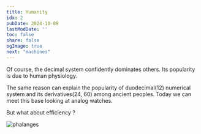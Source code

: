 ```yaml
---
title: Humanity
idx: 2
pubDate: 2024-10-09
lastModDate: ''
toc: false
share: false
ogImage: true
next: "machines"
---
```


Of course, the decimal system confidently dominates others. Its popularity is due to human physiology.

The same reason can explain the popularity of duodecimal(12) numerical system and its derivatives(24, 60)
among ancient peoples. Today we can meet this base looking at analog watches.

But what about efficiency ?

![phalanges](../../assets/numeric_systems/12_hand.png)

